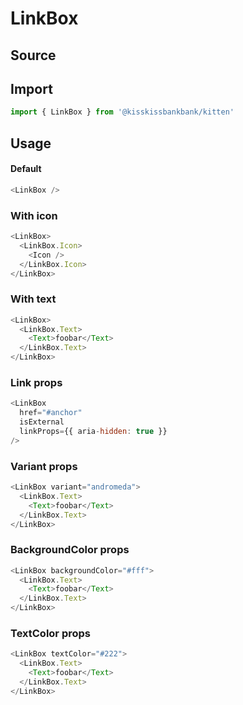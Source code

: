 

<Meta title="Molecules/Boxes/LinkBox" component={LinkBox} />

# LinkBox

## Source

<FileUrl filepath={__filename} />

## Import

```js
import { LinkBox } from '@kisskissbankbank/kitten'
```

## Usage

<Canvas>
  <Story name="Default" story={stories.Default} />
</Canvas>

#### Default

```js
<LinkBox />
```

### With icon

```js
<LinkBox>
  <LinkBox.Icon>
    <Icon />
  </LinkBox.Icon>
</LinkBox>
```

### With text

```js
<LinkBox>
  <LinkBox.Text>
    <Text>foobar</Text>
  </LinkBox.Text>
</LinkBox>
```

### Link props

```js
<LinkBox
  href="#anchor"
  isExternal
  linkProps={{ aria-hidden: true }}
/>
```

### Variant props

<Canvas>
  <Story name="WithVariant" story={stories.WithVariant} />
</Canvas>


```js
<LinkBox variant="andromeda">
  <LinkBox.Text>
    <Text>foobar</Text>
  </LinkBox.Text>
</LinkBox>
```

### BackgroundColor props

```js
<LinkBox backgroundColor="#fff">
  <LinkBox.Text>
    <Text>foobar</Text>
  </LinkBox.Text>
</LinkBox>
```

### TextColor props

```js
<LinkBox textColor="#222">
  <LinkBox.Text>
    <Text>foobar</Text>
  </LinkBox.Text>
</LinkBox>
```
